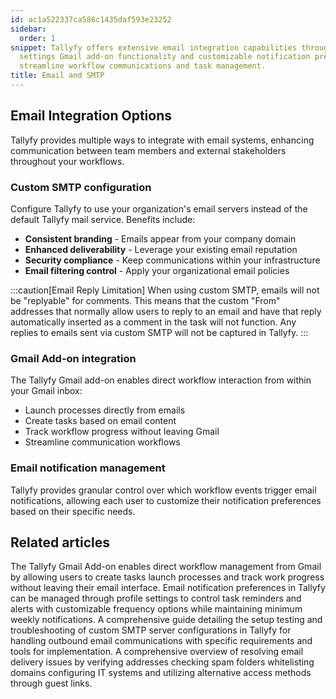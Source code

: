```yaml
---
id: ac1a522337ca586c1435daf593e23252
sidebar:
  order: 1
snippet: Tallyfy offers extensive email integration capabilities through custom SMTP
  settings Gmail add-on functionality and customizable notification preferences to
  streamline workflow communications and task management.
title: Email and SMTP
---
```


## Email Integration Options

Tallyfy provides multiple ways to integrate with email systems, enhancing communication between team members and external stakeholders throughout your workflows.

### Custom SMTP configuration

Configure Tallyfy to use your organization's email servers instead of the default Tallyfy mail service. Benefits include:

- **Consistent branding** - Emails appear from your company domain
- **Enhanced deliverability** - Leverage your existing email reputation
- **Security compliance** - Keep communications within your infrastructure
- **Email filtering control** - Apply your organizational email policies

:::caution[Email Reply Limitation]
When using custom SMTP, emails will not be "replyable" for comments. This means that the custom "From" addresses that normally allow users to reply to an email and have that reply automatically inserted as a comment in the task will not function. Any replies to emails sent via custom SMTP will not be captured in Tallyfy.
:::

### Gmail Add-on integration

The Tallyfy Gmail add-on enables direct workflow interaction from within your Gmail inbox:

- Launch processes directly from emails
- Create tasks based on email content
- Track workflow progress without leaving Gmail
- Streamline communication workflows

### Email notification management

Tallyfy provides granular control over which workflow events trigger email notifications, allowing each user to customize their notification preferences based on their specific needs.


<PageTree />


## Related articles
<CardGrid>
<LinkTitleCard header="<b>Email > Gmail AddOn</b>" href="/products/pro/integrations/email/how-can-i-manage-my-tasks-with-tallyfys-gmail-add-on/" > The Tallyfy Gmail Add-on enables direct workflow management from Gmail by allowing users to create tasks launch processes and track work progress without leaving their email interface. </LinkTitleCard>
<LinkTitleCard header="<b>Personal Settings > Manage Email Notifications</b>" href="/products/pro/settings/personal-settings/how-can-i-manage-email-notifications-in-tallyfy/" > Email notification preferences in Tallyfy can be managed through profile settings to control task reminders and alerts with customizable frequency options while maintaining minimum weekly notifications. </LinkTitleCard>
<LinkTitleCard header="<b>Email > Setup custom SMTP sending</b>" href="/products/pro/integrations/email/how-to-set-up-custom-smtp-in-tallyfy/" > A comprehensive guide detailing the setup testing and troubleshooting of custom SMTP server configurations in Tallyfy for handling outbound email communications with specific requirements and tools for implementation. </LinkTitleCard>
<LinkTitleCard header="<b>Support > Not Receiving Emails from Tallyfy</b>" href="/products/pro/miscellaneous/support/not-receiving-emails-from-tallyfy-how-to-troubleshoot/" > A comprehensive overview of resolving email delivery issues by verifying addresses checking spam folders whitelisting domains configuring IT systems and utilizing alternative access methods through guest links. </LinkTitleCard>
</CardGrid>